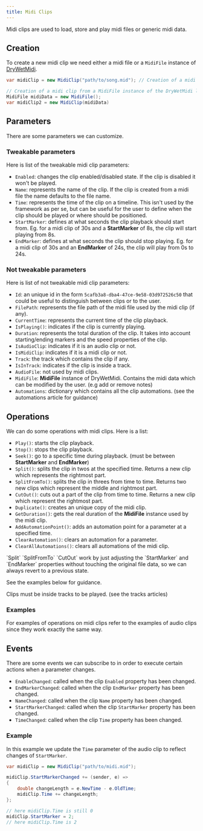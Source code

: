 ```yaml
---
title: Midi Clips
---
```



Midi clips are used to load, store and play midi files or generic midi data.

## Creation

To create a new midi clip we need either a midi file or a `MidiFile` instance of [DryWetMidi](https://github.com/melanchall/drywetmidi).

```cs
var midiClip = new MidiClip("path/to/song.mid"); // Creation of a midi clip from a midi file

// Creation of a midi clip from a MidiFile instance of the DryWetMidi library
MidiFile midiData = new MidiFile();
var midiClip2 = new MidiClip(midiData)
```

## Parameters

There are some parameters we can customize.

### Tweakable parameters

Here is list of the tweakable midi clip parameters:

- `Enabled`: changes the clip enabled/disabled state. If the clip is disabled it won't be played.
- `Name`: represents the name of the clip. If the clip is created from a midi file the name defaults to the file name.
- `Time`: represents the time of the clip on a timeline. This isn't used by the framework as per se, but can be useful for the user to define when the clip should be played or where should be positioned.
- `StartMarker`: defines at what seconds the clip playback should start from. Eg. for a midi clip of 30s and a **StartMarker** of 8s, the clip will start playing from 8s.
- `EndMarker`: defines at what seconds the clip should stop playing. Eg. for a midi clip of 30s and an **EndMarker** of 24s, the clip will play from 0s to 24s.

### Not tweakable parameters

Here is list of not tweakable midi clip parameters:

- `Id`: an unique id in the form `5cafb3a8-dba4-47ce-9e58-03d972526c50` that could be useful to distinguish between clips or to the user.
- `FilePath`: represents the file path of the midi file used by the midi clip (if any).
- `CurrentTime`: represents the current time of the clip playback.
- `IsPlaying()`: indicates if the clip is currently playing.
- `Duration`: represents the total duration of the clip. It takes into account starting/ending markers and the speed properties of the clip.
- `IsAudioClip`: indicates if it is an audio clip or not.
- `IsMidiClip`: indicates if it is a midi clip or not.
- `Track`: the track which contains the clip if any.
- `IsInTrack`: indicates if the clip is inside a track.
- `AudioFile`: not used by midi clips.
- `MidiFile`: **MidiFile** instance of DryWetMidi. Contains the midi data which can be modified by the user. (e.g add or remove notes)
- `Automations`: dictionary which contains all the clip automations. (see the automations article for guidance)

## Operations

We can do some operations with midi clips. Here is a list:

- `Play()`: starts the clip playback.
- `Stop()`: stops the clip playback.
- `Seek()`: go to a specific time during playback. (must be between **StartMarker** and **EndMarker**)
- `Split()`: splits the clip in twos at the specified time. Returns a new clip which represents the rightmost part.
- `SplitFromTo()`: splits the clip in threes from time to time. Returns two new clips which represent the middle and rightmost part.
- `CutOut()`: cuts out a part of the clip from time to time. Returns a new clip which represent the rightmost part.
- `Duplicate()`: creates an unique copy of the midi clip.
- `GetDuration()`: gets the real duration of the **MidiFile** instance used by the midi clip.
- `AddAutomationPoint()`: adds an automation point for a parameter at a specified time.
- `ClearAutomation()`: clears an automation for a parameter.
- `ClearAllAutomations()`: clears all automations of the midi clip.

<Aside type="note">
  `Split` `SplitFromTo` `CutOut` work by just adjusting the `StartMarker` and `EndMarker` properties without touching the original file data, so we can always revert to a previous state.

See the examples below for guidance.

</Aside>

<Aside type="note">
  Clips must be inside tracks to be played. (see the tracks articles)
</Aside>

### Examples

For examples of operations on midi clips refer to the examples of audio clips since they work exactly the same way.

<LinkCard title="Operation examples" href="./audio-clips#examples" />

## Events

There are some events we can subscribe to in order to execute certain actions when a parameter changes.

- `EnableChanged`: called when the clip `Enabled` property has been changed.
- `EndMarkerChanged`: called when the clip `EndMarker` property has been changed.
- `NameChanged`: called when the clip `Name` property has been changed.
- `StartMarkerChanged`: called when the clip `StartMarker` property has been changed.
- `TimeChanged`: called when the clip `Time` property has been changed.

### Example

In this example we update the `Time` parameter of the audio clip to reflect changes of `StartMarker`.

```cs
var midiClip = new MidiClip("path/to/midi.mid");

midiClip.StartMarkerChanged += (sender, e) =>
{
    double changeLength = e.NewTime - e.OldTime;
    midiClip.Time += changeLength;
};

// here midiClip.Time is still 0
midiClip.StartMarker = 2;
// here midiClip.Time is 2
```

<CardGrid>
  <LinkCard title="Audio clips" href="/main-concepts/clips/audio-clips" description="Prev" />
  <LinkCard
    title="Audio tracks"
    href="/main-concepts/tracks/audio-tracks"
    description="Next"
  />
</CardGrid>
